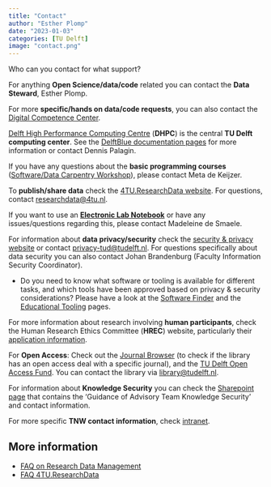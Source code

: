 ```yaml
---
title: "Contact"
author: "Esther Plomp"
date: "2023-01-03"
categories: [TU Delft]
image: "contact.png"
---
```


Who can you contact for what support?

For anything **Open Science/data/code** related you can contact the **Data Steward**, Esther Plomp.

For more **specific/hands on data/code requests**, you can also contact the [Digital Competence Center](https://www.tudelft.nl/library/library-voor-onderzoekers/library-voor-onderzoekers/onderzoek-starten/dcc).

[Delft High Performance Computing Centre](https://www.tudelft.nl/dhpc) (**DHPC**) is the central **TU Delft computing center**. See the [DelftBlue documentation pages](https://doc.dhpc.tudelft.nl/delftblue/) for more information or contact Dennis Palagin.

If you have any questions about the **basic programming courses** ([Software/Data Carpentry Workshop](https://www.tudelft.nl/en/library/research-data-management/r/training-events/training-for-researchers/software-carpentry-workshop)), please contact Meta de Keijzer.\

To **publish/share data** check the [4TU.ResearchData website](https://data.4tu.nl/info/en/use/publish-cite/upload-your-data-in-our-data-repository). For questions, contact [researchdata\@4tu.nl](mailto:researchdata@4tu.nl).

If you want to use an [**Electronic Lab Notebook**](https://www.tudelft.nl/en/library/research-data-management/r/manage/electronic-lab-notebook) or have any issues/questions regarding this, please contact Madeleine de Smaele.

For information about **data privacy/security** check the [security & privacy website](https://tud365.sharepoint.com/sites/SecurityPrivacyTUD/SitePages/en/Home.aspx) or contact [privacy-tud\@tudelft.nl](mailto:privacy-tud@tudelft.nl). For questions specifically about data security you can also contact Johan Brandenburg (Faculty Information Security Coordinator).

-   Do you need to know what software or tooling is available for different tasks, and which tools have been approved based on privacy & security considerations? Please have a look at the [Software Finder](https://softwarefinder.rs.tudelft.nl/) and the [Educational Tooling](https://teaching-support.tudelft.nl/educational-tooling/) pages.

For more information about research involving **human participants**, check the Human Research Ethics Committee (**HREC**) website, particularly their [application information](https://www.tudelft.nl/over-tu-delft/strategie/integriteitsbeleid/human-research-ethics/hrec-approval-1-application).

For **Open Access**: Check out the [Journal Browser](https://www.tudelft.nl/en/library/library-for-researchers/library-for-researchers/publishing-outreach/journal-browser) (to check if the library has an open access deal with a specific journal), and the [TU Delft Open Access Fund](mailto:TU%20Delft%20Open%20Access%20Fund). You can contact the library via [library\@tudelft.nl](mailto:library@tudelft.nl).

For information about **Knowledge Security** you can check the [Sharepoint page](https://sharepoint.tudelft.nl/misc/KnowledgeSecurity/SitePages/Organisatie%20en%20Programma.aspx) that contains the 'Guidance of Advisory Team Knowledge Security' and contact information.

For more specific **TNW contact information**, check [intranet](https://intranet.tudelft.nl/-/technische-natuurwetenschappen-tnw).

## More information

-   [FAQ on Research Data Management](https://www.tudelft.nl/en/library/research-data-management/r/buttons/faqs)
-   [FAQ 4TU.ResearchData](https://data.4tu.nl/info/en/about-4turesearchdata/frequently-asked-questions)
